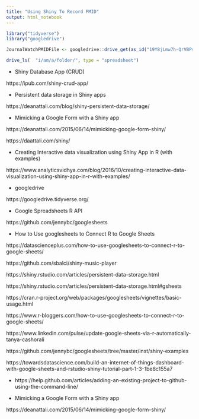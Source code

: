 ```yaml
---
title: "Using Shiny To Record PMID"
output: html_notebook
---
```



```r
library("tidyverse")
library("googledrive")
```


```r
JournalWatchPMIDFile <- googledrive::drive_get(as_id("19Y8jLmw7h-QrVBPskr86QqyozQl9zA3wyq_Umuyft7c"))
```

```r
drive_ls(  "i/am/a/folder/", type = "spreadsheet")
```



- Shiny Database App (CRUD)

https://ipub.com/shiny-crud-app/

- Persistent data storage in Shiny apps

https://deanattali.com/blog/shiny-persistent-data-storage/

- Mimicking a Google Form with a Shiny app

https://deanattali.com/2015/06/14/mimicking-google-form-shiny/

https://daattali.com/shiny/



- Creating Interactive data visualization using Shiny App in R (with examples)

https://www.analyticsvidhya.com/blog/2016/10/creating-interactive-data-visualization-using-shiny-app-in-r-with-examples/

- googledrive

https://googledrive.tidyverse.org/


- Google Spreadsheets R API

https://github.com/jennybc/googlesheets

- How to Use googlesheets to Connect R to Google Sheets

https://datascienceplus.com/how-to-use-googlesheets-to-connect-r-to-google-sheets/



https://github.com/sbalci/shiny-music-player


https://shiny.rstudio.com/articles/persistent-data-storage.html

https://shiny.rstudio.com/articles/persistent-data-storage.html#gsheets


https://cran.r-project.org/web/packages/googlesheets/vignettes/basic-usage.html

https://www.r-bloggers.com/how-to-use-googlesheets-to-connect-r-to-google-sheets/


https://www.linkedin.com/pulse/update-google-sheets-via-r-automatically-tanya-cashorali

https://github.com/jennybc/googlesheets/tree/master/inst/shiny-examples

https://towardsdatascience.com/build-an-internet-of-things-dashboard-with-google-sheets-and-rstudio-shiny-tutorial-part-1-3-1be8c155a7



- https://help.github.com/articles/adding-an-existing-project-to-github-using-the-command-line/


- Mimicking a Google Form with a Shiny app

https://deanattali.com/2015/06/14/mimicking-google-form-shiny/


